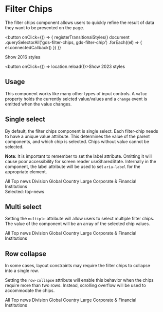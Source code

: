 
<Meta title="Components/Filter Chips" />

# Filter Chips

The filter chips component allows users to quickly refine the result of data they want to be presented on the page.

<button
  onClick={() => {
    registerTransitionalStyles()
    document
      .querySelectorAll('gds-filter-chips, gds-filter-chip')
      .forEach((el) => {
        el.connectedCallback()
      })
  }}
>
  Show 2016 styles
</button>

<button onClick={() => location.reload()}>Show 2023 styles</button>

## Usage

This component works like many other types of input controls. A `value` property holds the currently selcted value/values and a `change` event is emitted when the value changes.

## Single select

By default, the filter chips component is single select. Each filter-chip needs to have a unique value attribute. This determines the value of the parent components, and which chip is selected.
Chips without value cannot be selected.

**Note:** It is important to remember to set the label attribute. Omitting it will cause poor accessibility for screen reader useSharedState. Internally in the component, the label attribute will be used to set `aria-label` for the appropriate element.

<Canvas>
  <div>
    <gds-filter-chips
      value="top-news"
      label="Pick news channel"
      onchange="document.getElementById('sel').innerText = event.target.value"
    >
      <gds-filter-chip value="all">All</gds-filter-chip>
      <gds-filter-chip value="top-news">Top news</gds-filter-chip>
      <gds-filter-chip value="division">Division</gds-filter-chip>
      <gds-filter-chip value="global">Global</gds-filter-chip>
      <gds-filter-chip value="country">Country</gds-filter-chip>
      <gds-filter-chip value="lcfi">
        Large Corporate & Financial Institutions
      </gds-filter-chip>
    </gds-filter-chips>
    <div style={{ marginTop: '1rem' }}>
      Selected: <span id="sel">top-news</span>
    </div>
  </div>
</Canvas>

## Multi select

Setting the `multiple` attribute will allow users to select multiple filter chips. The value of the component will be an array of the selected chip values.

<Canvas>
  <gds-filter-chips value="top-news,global" label="Pick news channels" multiple>
    <gds-filter-chip value="all">All</gds-filter-chip>
    <gds-filter-chip value="top-news">Top news</gds-filter-chip>
    <gds-filter-chip value="division">Division</gds-filter-chip>
    <gds-filter-chip value="global">Global</gds-filter-chip>
    <gds-filter-chip value="country">Country</gds-filter-chip>
    <gds-filter-chip value="lcfi">
      Large Corporate & Financial Institutions
    </gds-filter-chip>
  </gds-filter-chips>
</Canvas>

## Row collapse

In some cases, layout constraints may require the filter chips to collapse into a single row.

Setting the `row-collapse` attribute will enable this behavior when the chips require more than two rows. Instead, scrolling overflow will be used to accommodate the chips.

<Canvas>
  <gds-filter-chips value="top-news" label="Pick news channel" row-collapse>
    <gds-filter-chip value="all">All</gds-filter-chip>
    <gds-filter-chip value="top-news">Top news</gds-filter-chip>
    <gds-filter-chip value="division">Division</gds-filter-chip>
    <gds-filter-chip value="global">Global</gds-filter-chip>
    <gds-filter-chip value="country">Country</gds-filter-chip>
    <gds-filter-chip value="lcfi">
      Large Corporate & Financial Institutions
    </gds-filter-chip>
  </gds-filter-chips>
</Canvas>
